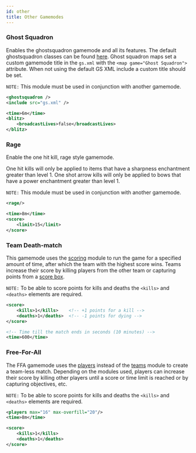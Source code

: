 ```yaml
---
id: other
title: Other Gamemodes
---
```


### Ghost Squadron

Enables the ghostsquadron gamemode and all its features.
The default ghostsquadron classes can be found [here](https://raw.githubusercontent.com/OvercastNetwork/maps.oc.tc/master/Blitz/GS/gs.xml).
Ghost squadron maps set a custom gamemode title in the `gs.xml` with the `<map game="Ghost Squadron">` attribute.
When not using the default GS XML include a custom title should be set.

`NOTE:` This module must be used in conjunction with another gamemode.

```xml
<ghostsquadron />
<include src="gs.xml" />

<time>6m</time>
<blitz>
    <broadcastLives>false</broadcastLives>
</blitz>
```

### Rage

Enable the one hit kill, rage style gamemode.

One hit kills will only be applied to items that have a sharpness enchantment greater than level 1. One shot arrow kills will only be applied to bows that have a power enchantment greater than level 1.

`NOTE:` This module must be used in conjunction with another gamemode.

```xml
<rage/>

<time>8m</time>
<score>
    <limit>15</limit>
</score>
```

### Team Death-match

This gamemode uses the [scoring](/docs/modules/objectives/scoring) module to run the game for a specified amount of time, after which the team with the highest score wins. Teams increase their score by killing players from the other team or capturing points from a [score box](/docs/modules/objectives/scoring#score_box).

`NOTE:` To be able to score points for kills and deaths the `<kills>` and `<deaths>` elements are required.

```xml
<score>
    <kills>1</kills>    <!-- +1 points for a kill -->
    <deaths>1</deaths>  <!-- -1 points for dying -->
</score>

<!-- Time till the match ends in seconds (10 minutes) -->
<time>600</time>
```

### Free-For-All

The FFA gamemode uses the [players](/docs/modules/format/players) instead of the [teams](/docs/modules/format/teams) module to create a team-less match.
Depending on the modules used, players can increase their score by killing other players until a score or time limit is reached or by capturing objectives, etc.

`NOTE:` To be able to score points for kills and deaths the `<kills>` and `<deaths>` elements are required.

```xml
<players max="16" max-overfill="20"/>
<time>8m</time>

<score>
    <kills>1</kills>
    <deaths>1</deaths>
</score>
```
